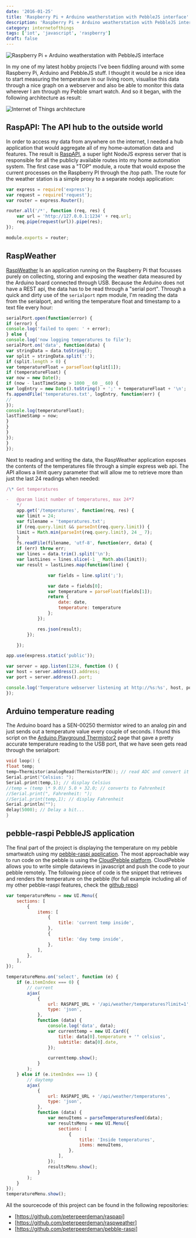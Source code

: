 ```yaml
---
date: '2016-01-25'
title: 'Raspberry Pi + Arduino weatherstation with PebbleJS interface'
description: 'Raspberry Pi + Arduino weatherstation with PebbleJS interface'
category: internetofthings
tags: ['iot', 'javascript', 'raspberry']
draft: false
---
```


![Raspberry Pi + Arduino weatherstation with PebbleJS interface](../assets/images/2016-01-25-weather-pebblejs.jpg)

In my one of my latest hobby projects I've been fiddling around with some Raspberry Pi, Arduino and PebbleJS stuff. I thought it would be a nice idea to start measuring the temperature in our living room, visualise this data through a nice graph on a webserver and also be able to monitor this data wherever I am through my Pebble smart watch. And so it began, with the following architecture as result:

![Internet of Things architecture](../assets/images/2016-01-25-raspapi-architecture.png)

## RaspAPI: The API hub to the outside world

In order to access my data from anywhere on the internet, I needed a hub application that would aggregate all of my home-automation data and features. The result is [RaspAPI](https://github.com/peterpeerdeman/raspapi), a super light NodeJS express server that is responsible for all the publicly available routes into my home automation system. The first case was a "TOP" module, a route that would expose the current processes on the Raspberry PI through the /top path. The route for the weather station is a simple proxy to a separate nodejs application:

```javascript
var express = require('express');
var request = require('request');
var router = express.Router();

router.all('/*', function (req, res) {
    var url = 'http://127.0.0.1:1234' + req.url;
    req.pipe(request(url)).pipe(res);
});

module.exports = router;
```

## RaspWeather

[RaspWeather](https://github.com/peterpeerdeman/raspweather) Is an application running on the Raspberry Pi that focusses purely on collecting, storing and exposing the weather data measured by the Arduino board connected through USB. Because the Arduino does not have a REST api, the data has to be read through a "serial port". Through a quick and dirty use of the `serialport` npm module, I'm reading the data from the serialport, and writing the temperature float and timestamp to a text file every hour:

```javascript
serialPort.open(function(error) {
if (error) {
console.log('failed to open: ' + error);
} else {
console.log('now logging temperatures to file');
serialPort.on('data', function(data) {
var stringData = data.toString();
var split = stringData.split(':');
if (split.length > 0) {
var temperatureFloat = parseFloat(split[1]);
if (temperatureFloat) {
var now = new Date();
if (now - lastTimeStamp > 1000 _ 60 _ 60) {
var logEntry = new Date().toString() + ';' + temperatureFloat + '\n';
fs.appendFile('temperatures.txt', logEntry, function(err) {
//
});
console.log(temperatureFloat);
lastTimeStamp = now;
}
}
}
});
}
});
```

Next to reading and writing the data, the RaspWeather application exposes the contents of the temperatures file through a simple express web api. The API allows a limit query parameter that will allow me to retrieve more than just the last 24 readings when needed:

```javascript
/\* Get temperatures

-   @param limit number of temperatures, max 24*7
    */
    app.get('/temperatures', function(req, res) {
    var limit = 24;
    var filename = 'temperatures.txt';
    if (req.query.limit && parseInt(req.query.limit)) {
    limit = Math.min(parseInt(req.query.limit), 24 _ 7);
    }
    fs.readFile(filename, 'utf-8', function(err, data) {
    if (err) throw err;
    var lines = data.trim().split('\n');
    var lastLines = lines.slice(-1 _ Math.abs(limit));
    var result = lastLines.map(function(line) {

                var fields = line.split(';');

                var date = fields[0];
                var temperature = parseFloat(fields[1]);
                return {
                    date: date,
                    temperature: temperature
                };
            });

            res.json(result);
        });

    });

app.use(express.static('public'));

var server = app.listen(1234, function () {
var host = server.address().address;
var port = server.address().port;

console.log('Temperature webserver listening at http://%s:%s', host, port);
});
```

## Arduino temperature reading

The Arduino board has a SEN-00250 thermistor wired to an analog pin and just sends out a temperature value every couple of seconds. I found this script on the [Arduino Playground Thermistor2](http://playground.arduino.cc/ComponentLib/Thermistor2) page that gave a pretty accurate temperature reading to the USB port, that we have seen gets read through the serialport:

```c
void loop() {
float temp;
temp=Thermistor(analogRead(ThermistorPIN)); // read ADC and convert it to Celsius
Serial.print("Celsius: ");
Serial.print(temp,1); // display Celsius
//temp = (temp \* 9.0)/ 5.0 + 32.0; // converts to Fahrenheit
//Serial.print(", Fahrenheit: ");
//Serial.print(temp,1); // display Fahrenheit
Serial.println("");
delay(5000); // Delay a bit...
}
```

## pebble-raspi PebbleJS application

The final part of the project is displaying the temperature on my pebble smartwatch using my [pebble-raspi application](https://github.com/peterpeerdeman/pebble-raspi). The most approachable way to run code on the pebble is using the [CloudPebble platform](https://cloudpebble.net/). CloudPebble allows you to write simple dataviews in javascript and push the code to your pebble remotely. The following piece of code is the snippet that retrieves and renders the temperature on the pebble (for full example including all of my other pebble-raspi features, check the [github repo](https://github.com/peterpeerdeman/pebble-raspi))

```javascript
var temperatureMenu = new UI.Menu({
    sections: [
        {
            items: [
                {
                    title: 'current temp inside',
                },
                {
                    title: 'day temp inside',
                },
            ],
        },
    ],
});

temperatureMenu.on('select', function (e) {
    if (e.itemIndex === 0) {
        // current
        ajax(
            {
                url: RASPAPI_URL + '/api/weather/temperatures?limit=1',
                type: 'json',
            },
            function (data) {
                console.log('data', data);
                var currenttemp = new UI.Card({
                    title: data[0].temperature + '° celsius',
                    subtitle: data[0].date,
                });

                currenttemp.show();
            }
        );
    } else if (e.itemIndex === 1) {
        // daytemp
        ajax(
            {
                url: RASPAPI_URL + '/api/weather/temperatures',
                type: 'json',
            },
            function (data) {
                var menuItems = parseTemperaturesFeed(data);
                var resultsMenu = new UI.Menu({
                    sections: [
                        {
                            title: 'Inside temperatures',
                            items: menuItems,
                        },
                    ],
                });
                resultsMenu.show();
            }
        );
    }
});
temperatureMenu.show();
```

All the sourcecode of this project can be found in the following repositories:

- [https://github.com/peterpeerdeman/raspapi]
- [https://github.com/peterpeerdeman/raspweather]
- [https://github.com/peterpeerdeman/pebble-raspi]
